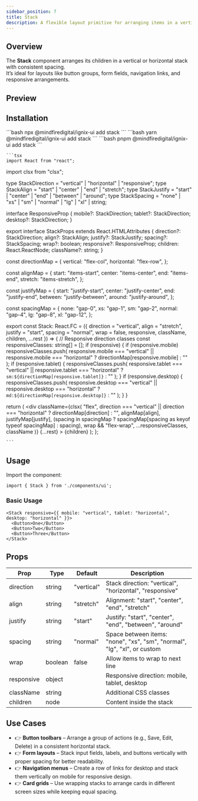 ```yaml
---
sidebar_position: 7
title: Stack
description: A flexible layout primitive for arranging items in a vertical or horizontal stack with consistent spacing.
---
```



## Overview

The **Stack** component arranges its children in a vertical or horizontal stack with consistent spacing.  
It’s ideal for layouts like button groups, form fields, navigation links, and responsive arrangements.

## Preview

<StackDemo />

## Installation

<Tabs>
  <TabItem value="npm" label="npm" default>
    ```bash
    npx @mindfiredigital/ignix-ui add stack
    ```
  </TabItem>
  <TabItem value="yarn" label="Yarn">
    ```bash
    yarn @mindfiredigital/ignix-ui add stack
    ```
  </TabItem>
  <TabItem value="pnpm" label="pnpm">
    ```bash
    pnpm @mindfiredigital/ignix-ui add stack
    ```
  </TabItem>
     <TabItem value="manual" label="manual" className="max-h-[500px] overflow-y-auto">

    ```tsx
    import React from "react";
import clsx from "clsx";

type StackDirection =      "vertical" | "horizontal" | "responsive";
type StackAlign     =      "start" | "center" | "end" | "stretch";
type StackJustify   =      "start" | "center" | "end" | "between" | "around";
type StackSpacing   =      "none" | "xs" | "sm" | "normal" | "lg" | "xl" | string;

interface ResponsiveProp {
  mobile?:   StackDirection;
  tablet?:   StackDirection;
  desktop?:  StackDirection;
}

export interface StackProps extends React.HTMLAttributes<HTMLDivElement> {
  direction?:  StackDirection;
  align?:      StackAlign;
  justify?:    StackJustify;
  spacing?:    StackSpacing;
  wrap?:       boolean;
  responsive?: ResponsiveProp;
  children:    React.ReactNode;
  className?:  string;
}

const directionMap = {
  vertical:   "flex-col",
  horizontal: "flex-row",
};

const alignMap = {
  start:   "items-start",
  center:  "items-center",
  end:     "items-end",
  stretch: "items-stretch",
};

const justifyMap = {
  start:   "justify-start",
  center:  "justify-center",
  end:     "justify-end",
  between: "justify-between",
  around:  "justify-around",
};

const spacingMap = {
  none:   "gap-0",
  xs:     "gap-1",
  sm:     "gap-2",
  normal: "gap-4",
  lg:     "gap-8",
  xl:     "gap-12",
};

export const Stack: React.FC<StackProps> = ({
  direction = "vertical",
  align     = "stretch",
  justify   = "start",
  spacing   = "normal",
  wrap      = false,
  responsive,
  className,
  children,
  ...rest
}) => {
  // Responsive direction classes
  const responsiveClasses: string[] = [];
  if (responsive) {
    if (responsive.mobile)
      responsiveClasses.push(
        responsive.mobile === "vertical" || responsive.mobile === "horizontal"
          ? directionMap[responsive.mobile]
          : ""
      );
    if (responsive.tablet) {
      responsiveClasses.push(
        responsive.tablet === "vertical" || responsive.tablet === "horizontal"
          ? `sm:${directionMap[responsive.tablet]}`
          : ""
      );
    }
    if (responsive.desktop) {
      responsiveClasses.push(
        responsive.desktop === "vertical" || responsive.desktop === "horizontal"
          ? `md:${directionMap[responsive.desktop]}`
          : ""
      );
    }
  }

  return (
    <div
      className={clsx(
        "flex",
        direction === "vertical" || direction === "horizontal"
          ? directionMap[direction]
          : "",
        alignMap[align],
        justifyMap[justify],
        (spacing in spacingMap ? spacingMap[spacing as keyof typeof spacingMap] : spacing),
        wrap && "flex-wrap",
        ...responsiveClasses,
        className
      )}
      {...rest}
    >
      {children}
    </div>
  );
};
    

    ```
  </TabItem>
</Tabs>

## Usage

Import the component:

```tsx
import { Stack } from './components/ui';
```

### Basic Usage

```tsx
<Stack responsive={{ mobile: "vertical", tablet: "horizontal", desktop: "horizontal" }}>
  <Button>One</Button>
  <Button>Two</Button>
  <Button>Three</Button>
</Stack>
```

## Props

| Prop        | Type      | Default    | Description                                      |
|-------------|-----------|------------|--------------------------------------------------|
| direction   | string    | "vertical" | Stack direction: "vertical", "horizontal", "responsive" |
| align       | string    | "stretch"  | Alignment: "start", "center", "end", "stretch"   |
| justify     | string    | "start"    | Justify: "start", "center", "end", "between", "around" |
| spacing     | string    | "normal"   | Space between items: "none", "xs", "sm", "normal", "lg", "xl", or custom |
| wrap        | boolean   | false      | Allow items to wrap to next line                 |
| responsive  | object    |            | Responsive direction:  mobile, tablet, desktop  |
| className   | string    |            | Additional CSS classes                            |
| children    | node      |            | Content inside the stack                          |

## Use Cases
- 👉 **Button toolbars** – Arrange a group of actions (e.g., Save, Edit, Delete) in a consistent horizontal stack.
- 👉 **Form layouts** – Stack input fields, labels, and buttons vertically with proper spacing for better readability.
- 👉 **Navigation menus** – Create a row of links for desktop and stack them vertically on mobile for responsive design.
- 👉 **Card grids** – Use wrapping stacks to arrange cards in different screen sizes while keeping equal spacing.